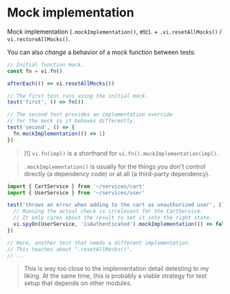 # Mock implementation

Mock implementation (`.mockImplementation()`, etc). + `.vi.resetAllMocks()` / `vi.restoreAllMocks()`.

You can also _change_ a behavior of a mock function between tests:

```ts
// Initial function mock.
const fn = vi.fn()

afterEach(() => vi.resetAllMocks())

// The first test runs using the initial mock.
test('first', () => fn())

// The second test provides an implementation override
// for the mock so it behaves differently.
test('second', () => {
  fn.mockImplementation(() => 1)
})
```

> [!] `vi.fn(impl)` is a shorthand for `vi.fn().mockImplementation(impl)`.

> `.mockImplementation()` is usually for the things you don't control directly (a dependency code) or at all (a third-party dependency).

```ts
import { CartService } from '~/services/cart'
import { UserService } from '~/services/user'

test('throws an error when adding to the cart as unauthorized user', () => {
  // Running the actual check is irrelevant for the CartService.
  // It only cares about the result to set it into the right state.
  vi.spyOn(UserService, 'isAuthenticated').mockImplementation(() => false)
})

// Here, another test that needs a different implementation.
// This teaches about ".resetAllMocks()".
// ...
```

> This is way too close to the implementation detail detesting to my liking. At the same time, this is probably a viable strategy for test setup that depends on other modules.
